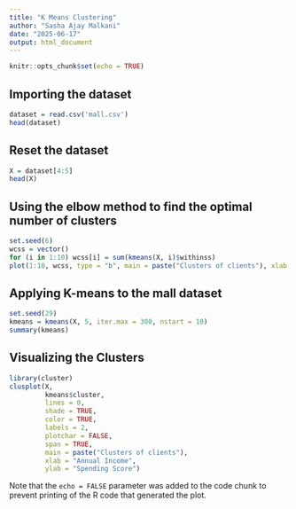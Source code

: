 ```yaml
---
title: "K Means Clustering"
author: "Sasha Ajay Malkani"
date: "2025-06-17"
output: html_document
---
```


```r
knitr::opts_chunk$set(echo = TRUE)
```

## Importing the dataset

```r
dataset = read.csv('mall.csv')
head(dataset)
```

## Reset the dataset


```r
X = dataset[4:5]
head(X)
```

## Using the elbow method to find the optimal number of clusters

```r
set.seed(6)
wcss = vector()
for (i in 1:10) wcss[i] = sum(kmeans(X, i)$withinss)
plot(1:10, wcss, type = "b", main = paste("Clusters of clients"), xlab = "Number of Clusters", ylab = "WCSS")

```

## Applying K-means to the mall dataset


```r
set.seed(29)
kmeans = kmeans(X, 5, iter.max = 300, nstart = 10)
summary(kmeans)

```

## Visualizing the Clusters

```r
library(cluster)
clusplot(X,
         kmeans$cluster,
         lines = 0,
         shade = TRUE,
         color = TRUE,
         labels = 2,
         plotchar = FALSE,
         span = TRUE,
         main = paste("Clusters of clients"),
         xlab = "Annual Income",
         ylab = "Spending Score")

```




Note that the `echo = FALSE` parameter was added to the code chunk to prevent printing of the R code that generated the plot.
